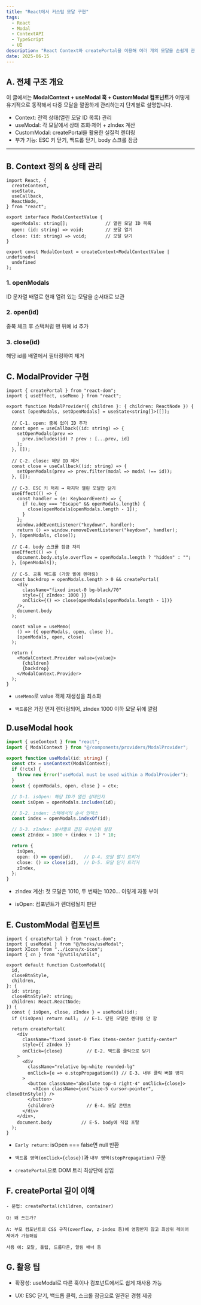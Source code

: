 ```yaml
---
title: "React에서 커스텀 모달 구현"
tags:
  - React
  - Modal
  - ContextAPI
  - TypeScript
  - UI
description: "React Context와 createPortal을 이용해 여러 개의 모달을 손쉽게 관리하는 방법을 A–Z로 풀어봅니다. ESC 닫기, 백드롭, zIndex 자동 계산, 스크롤 잠금까지 한 번에"
date: 2025-06-15
---
```


## A. 전체 구조 개요

이 글에서는 **ModalContext + useModal 훅 + CustomModal 컴포넌트**가 어떻게 유기적으로 동작해서 다중 모달을 깔끔하게 관리하는지 단계별로 설명합니다.

- Context: 전역 상태(열린 모달 ID 목록) 관리
- useModal: 각 모달에서 상태 조회·제어 + zIndex 계산
- CustomModal: createPortal을 활용한 실질적 렌더링
- 부가 기능: ESC 키 닫기, 백드롭 닫기, body 스크롤 잠금

---

## B. Context 정의 & 상태 관리

```tsx:providers/ModalProvider.tsx
import React, {
  createContext,
  useState,
  useCallback,
  ReactNode,
} from "react";

export interface ModalContextValue {
  openModals: string[];              // 열린 모달 ID 목록
  open: (id: string) => void;        // 모달 열기
  close: (id: string) => void;       // 모달 닫기
}

export const ModalContext = createContext<ModalContextValue | undefined>(
  undefined
);
```

### 1. openModals

ID 문자열 배열로 현재 열려 있는 모달을 순서대로 보관

### 2. open(id)

중복 체크 후 스택처럼 맨 뒤에 id 추가

### 3. close(id)

해당 id를 배열에서 필터링하여 제거

## C. ModalProvider 구현

```tsx:providers/ModalProvider.tsx
import { createPortal } from "react-dom";
import { useEffect, useMemo } from "react";

export function ModalProvider({ children }: { children: ReactNode }) {
  const [openModals, setOpenModals] = useState<string[]>([]);

  // C-1. open: 중복 없이 ID 추가
  const open = useCallback((id: string) => {
    setOpenModals(prev =>
      prev.includes(id) ? prev : [...prev, id]
    );
  }, []);

  // C-2. close: 해당 ID 제거
  const close = useCallback((id: string) => {
    setOpenModals(prev => prev.filter(modal => modal !== id));
  }, []);

  // C-3. ESC 키 처리 → 마지막 열린 모달만 닫기
  useEffect(() => {
    const handler = (e: KeyboardEvent) => {
      if (e.key === "Escape" && openModals.length) {
        close(openModals[openModals.length - 1]);
      }
    };
    window.addEventListener("keydown", handler);
    return () => window.removeEventListener("keydown", handler);
  }, [openModals, close]);

  // C-4. body 스크롤 잠금 처리
  useEffect(() => {
    document.body.style.overflow = openModals.length ? "hidden" : "";
  }, [openModals]);

  // C-5. 공통 백드롭 (가장 밑에 렌더링)
  const backdrop = openModals.length > 0 && createPortal(
    <div
      className="fixed inset-0 bg-black/70"
      style={{ zIndex: 1000 }}
      onClick={() => close(openModals[openModals.length - 1])}
    />,
    document.body
  );

  const value = useMemo(
    () => ({ openModals, open, close }),
    [openModals, open, close]
  );

  return (
    <ModalContext.Provider value={value}>
      {children}
      {backdrop}
    </ModalContext.Provider>
  );
}
```

- `useMemo`로 value 객체 재생성을 최소화

- `백드롭`은 가장 먼저 렌더링되어, zIndex 1000 이하 모달 뒤에 깔림

## D.useModal hook

```tsx:hooks/useModal.ts
import { useContext } from "react";
import { ModalContext } from "@/components/providers/ModalProvider";

export function useModal(id: string) {
  const ctx = useContext(ModalContext);
  if (!ctx) {
    throw new Error("useModal must be used within a ModalProvider");
  }
  const { openModals, open, close } = ctx;

  // D-1. isOpen: 해당 ID가 열린 상태인지
  const isOpen = openModals.includes(id);

  // D-2. index: 스택에서의 순서 인덱스
  const index = openModals.indexOf(id);

  // D-3. zIndex: 순서별로 겹침 우선순위 설정
  const zIndex = 1000 + (index + 1) * 10;

  return {
    isOpen,
    open: () => open(id),    // D-4. 모달 열기 트리거
    close: () => close(id),  // D-5. 모달 닫기 트리거
    zIndex,
  };
}
```

- zIndex 계산: 첫 모달은 1010, 두 번째는 1020… 이렇게 자동 부여

- isOpen: 컴포넌트가 렌더링될지 판단

## E. CustomModal 컴포넌트

```tsx:components/ui/CustomModal.tsx
import { createPortal } from "react-dom";
import { useModal } from "@/hooks/useModal";
import XIcon from "../icons/x-icon";
import { cn } from "@/utils/utils";

export default function CustomModal({
  id,
  closeBtnStyle,
  children,
}: {
  id: string;
  closeBtnStyle?: string;
  children: React.ReactNode;
}) {
  const { isOpen, close, zIndex } = useModal(id);
  if (!isOpen) return null;  // E-1. 닫힌 모달은 렌더링 안 함

  return createPortal(
    <div
      className="fixed inset-0 flex items-center justify-center"
      style={{ zIndex }}
      onClick={close}         // E-2. 백드롭 클릭으로 닫기
    >
      <div
        className="relative bg-white rounded-lg"
        onClick={e => e.stopPropagation()} // E-3. 내부 클릭 버블 방지
      >
        <button className="absolute top-4 right-4" onClick={close}>
          <XIcon className={cn("size-5 cursor-pointer", closeBtnStyle)} />
        </button>
        {children}            // E-4. 모달 콘텐츠
      </div>
    </div>,
    document.body           // E-5. body에 직접 포탈
  );
}
```

- `Early return`: isOpen === false면 null 반환

- `백드롭 영역(onClick={close})`과 `내부 영역(stopPropagation)` 구분

- `createPortal`으로 DOM 트리 최상단에 삽입

## F. createPortal 깊이 이해

```text
- 문법: createPortal(children, container)

Q: 왜 쓰는가?

A: 부모 컴포넌트의 CSS 규칙(overflow, z-index 등)에 영향받지 않고 최상위 레이어 제어가 가능해짐

사용 예: 모달, 툴팁, 드롭다운, 알림 배너 등
```

## G. 활용 팁

- 확장성: useModal로 다른 훅이나 컴포넌트에서도 쉽게 재사용 가능

- UX: ESC 닫기, 백드롭 클릭, 스크롤 잠금으로 일관된 경험 제공
